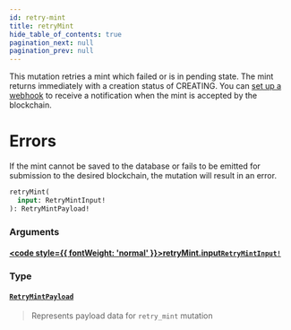 ```yaml
---
id: retry-mint
title: retryMint
hide_table_of_contents: true
pagination_next: null
pagination_prev: null
---
```








This mutation retries a mint which failed or is in pending state. The mint returns immediately with a creation status of CREATING. You can [set up a webhook](https://docs.holaplex.dev/hub/For%20Developers/webhooks-overview) to receive a notification when the mint is accepted by the blockchain.
# Errors
If the mint cannot be saved to the database or fails to be emitted for submission to the desired blockchain, the mutation will result in an error.

```graphql
retryMint(
  input: RetryMintInput!
): RetryMintPayload!
```


### Arguments

#### [<code style={{ fontWeight: 'normal' }}>retryMint.<b>input</b></code>](#)<Bullet />[`RetryMintInput!`](/api/inputs/retry-mint-input) <Badge class="secondary" text="non-null"/> <Badge class="secondary" text="input"/>
> 
> 

### Type

#### [`RetryMintPayload`](/api/objects/retry-mint-payload) <Badge class="secondary" text="object"/>
> Represents payload data for `retry_mint` mutation
> 





